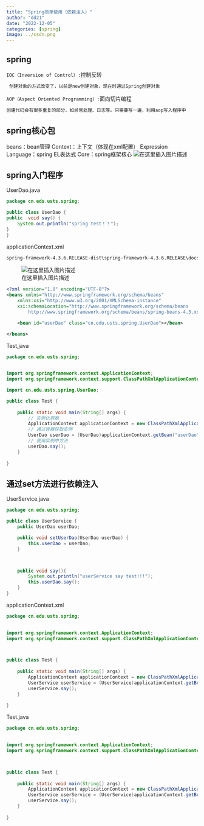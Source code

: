 ```yaml
---
title: "Spring简单使用（依赖注入）"
author: "dd21"
date: "2022-12-05" 
categories: [spring]
image: ../csdn.png
---
```



## spring

`IOC（Inversion of Control）:`控制反转    

```bash
 创建对象的方式改变了，以前是new创建对象，现在时通过Spring创建对象
```


`AOP（Aspect Oriented Programming）:`面向切片编程    

```bash
创建代码会有很多重复的部分，如异常处理、日志等。只需要写一遍，利用aop写入程序中
```

## spring核心包

beans：bean管理
Context：上下文（体现在xml配置）
Expression Language：spring EL表达式
Core：spring框架核心
![在这里插入图片描述](https://img-blog.csdnimg.cn/20210510183526121.png)

## spring入门程序
UserDao.java
```java
package cn.edu.usts.spring;

public class UserDao {
public  void say() {
	System.out.println("spring test！！");
}
}

```
applicationContext.xml

```bash
spring-framework-4.3.6.RELEASE-dist\spring-framework-4.3.6.RELEASE\docs\spring-framework-reference\html\index.html------>7.2.1
```
![在这里插入图片描述](https://img-blog.csdnimg.cn/20210510194001254.png?x-oss-process=image/watermark,type_ZmFuZ3poZW5naGVpdGk,shadow_10,text_aHR0cHM6Ly9ibG9nLmNzZG4ubmV0L3FxXzQzNjE5NDYx,size_16,color_FFFFFF,t_70)

```xml
<?xml version="1.0" encoding="UTF-8"?>
<beans xmlns="http://www.springframework.org/schema/beans"
    xmlns:xsi="http://www.w3.org/2001/XMLSchema-instance"
    xsi:schemaLocation="http://www.springframework.org/schema/beans
        http://www.springframework.org/schema/beans/spring-beans-4.3.xsd">

    <bean id="userDao" class="cn.edu.usts.spring.UserDao"></bean>

</beans>


```
Test,java

```java
package cn.edu.usts.spring;

 
import org.springframework.context.ApplicationContext;
import org.springframework.context.support.ClassPathXmlApplicationContext;

import cn.edu.usts.spring.UserDao;

public class Test {
	
	public static void main(String[] args) {
	    // 实例化容器
		ApplicationContext applicationContext = new ClassPathXmlApplicationContext("applicationContext.xml");
		// 通过容器获取实例
		UserDao userDao = (UserDao)applicationContext.getBean("userDao");
		// 使用实例中方法
		userDao.say();
	}
	
}

```



## 通过set方法进行依赖注入

UserService.java

```java
package cn.edu.usts.spring;

public class UserService {
	public UserDao userDao;

	public void setUserDao(UserDao userDao) {
		this.userDao = userDao;
	}



	public void say(){
		System.out.println("userService say test!!!");
		this.userDao.say();
	}
}

```
applicationContext.xml

```java
package cn.edu.usts.spring;

 
import org.springframework.context.ApplicationContext;
import org.springframework.context.support.ClassPathXmlApplicationContext;



public class Test {
	
	public static void main(String[] args) {
		ApplicationContext applicationContext = new ClassPathXmlApplicationContext("applicationContext.xml");
		UserService userService = (UserService)applicationContext.getBean("userService");
		userService.say();
	}
	
}

```
Test.java

```java
package cn.edu.usts.spring;

 
import org.springframework.context.ApplicationContext;
import org.springframework.context.support.ClassPathXmlApplicationContext;



public class Test {
	
	public static void main(String[] args) {
		ApplicationContext applicationContext = new ClassPathXmlApplicationContext("applicationContext.xml");
		UserService userService = (UserService)applicationContext.getBean("userService");
		userService.say();
	}
	
}

```

